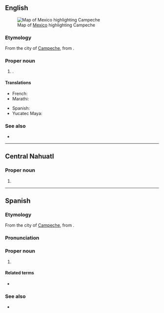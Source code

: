 {{also|campeche|campêche}}
==English==
[[File:Mexico map, MX-CAM.svg|thumb|Map of [[Mexico]] highlighting Campeche]]

===Etymology===
From the city of [[w:Campeche, Campeche|Campeche]], from {{der|en|yua|Kaan Peech}}.

===Proper noun===
{{en-proper noun}}

# {{place|en|state|c/Mexico}}.

====Translations====
{{trans-top|state of Mexico}}
* French: {{t+|fr|Campeche|m}}
* Marathi: {{t|mr|काम्पेचे|n}}
{{trans-mid}}
* Spanish: {{t+|es|Campeche|m}}
* Yucatec Maya: {{t|yua|Kaampech}}
{{trans-bottom}}

===See also===
* {{pedialite}}

----

==Central Nahuatl==

===Proper noun===
{{head|nhn|proper noun}}

# {{place|nhn|state|c/Mexico|t=Campeche}}

----

==Spanish==

===Etymology===
From the city of [[w:Campeche City|Campeche]], from {{der|es|yua|Kaan Peech}}.

===Pronunciation===
{{es-IPA}}

===Proper noun===
{{es-proper noun|m}}

# {{place|es|state|c/Mexico}}
#: {{syn|es|CM|q1=abbreviation}}

====Related terms====
* {{l|es|campechano}}

===See also===
* {{pedialite|lang=es}}